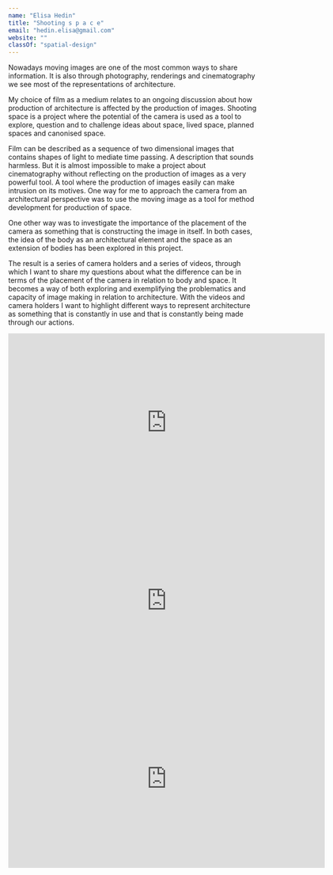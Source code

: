 ```yaml
---
name: "Elisa Hedin"
title: "Shooting s p a c e"
email: "hedin.elisa@gmail.com"
website: ""
classOf: "spatial-design"
---
```








Nowadays moving images are one of the most common ways to share information.
It is also through photography, renderings and cinematography we see most of the
representations of architecture.

My choice of film as a medium relates to an ongoing discussion about how production of architecture is affected by the production of images. Shooting space is a
project where the potential of the camera is used as a tool to explore, question and
to challenge ideas about space, lived space, planned spaces and canonised space.

Film can be described as a sequence of two dimensional images that contains
shapes of light to mediate time passing. A description that sounds harmless. But it
is almost impossible to make a project about cinematography without reflecting on
the production of images as a very powerful tool. A tool where the production of
images easily can make intrusion on its motives.
One way for me to approach the camera from an architectural perspective was to
use the moving image as a tool for method development for production of space.

One other way was to investigate the importance of the placement of the camera
as something that is constructing the image in itself. In both cases, the idea of the
body as an architectural element and the space as an extension of bodies has been
explored in this project.

The result is a series of camera holders and a series of videos, through which I want
to share my questions about what the difference can be in terms of the placement of
the camera in relation to body and space. It becomes a way of both exploring and
exemplifying the problematics and capacity of image making in relation to architecture. With the videos and camera holders I want to highlight different ways to
represent architecture as something that is constantly in use and that is constantly
being made through our actions.

<ImageZoom
  preview={preview71}
  zoom={zoom71}
  caption="exhibition <br> Photo: Sanna Lindberg"
/>

<ImageZoom
  preview={preview72}
  zoom={zoom72}
  caption="camera holder. suit <br> Photo: Sanna Lindberg"
  isTallImage={true}
/>

<ImageZoom
  preview={preview73}
  zoom={zoom73}
  caption="camera holder. surface <br> Photo: Sanna Lindberg"
  isTallImage={true}
/>

<ImageZoom
  preview={preview74}
  zoom={zoom74}
  caption="camera holder. sequence"
/>

<ImageZoom
  preview={preview75}
  zoom={zoom75}
  caption="camera holder. point"
/>

<iframe src="https://player.vimeo.com/video/425211879?title=0&byline=0&portrait=0" width="640" height="360" frameborder="0" allow="autoplay; fullscreen" allowfullscreen></iframe>

<iframe src="https://player.vimeo.com/video/425211395?title=0&byline=0&portrait=0" width="640" height="360" frameborder="0" allow="autoplay; fullscreen" allowfullscreen></iframe>

<iframe src="https://player.vimeo.com/video/425211062?title=0&byline=0&portrait=0" width="640" height="360" frameborder="0" allow="autoplay; fullscreen" allowfullscreen></iframe>
